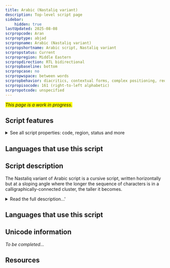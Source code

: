 ```yaml
---
title: Arabic (Nastaliq variant)
description: Top-level script page
sidebar:
    hidden: true
lastUpdated: 2025-08-08
scrpropcode: Aran
scrproptype: abjad
scrpropname: Arabic (Nastaliq variant)
scrpropshortname: Arabic script, Nastaliq variant
scrpropstatus: Current
scrpropregion: Middle Eastern
scrpropdirection: RTL bidirectional
scrpropbaseline: bottom
scrpropcase: no
scrpropwspace: between words
scrpropbehavior: diacritics, contextual forms, complex positioning, required ligatures
scrpropisocode: 161 (right-to-left alphabetic)
scrpropotcode: unspecified
---
```


<span style='background-color:yellow'>_This page is a work in progress._</span>


## Script features

<details>
<summary> See all script properties: code, region, status and more</summary>
<ScriptInfo />
</details>

## Languages that use this script

<WsList script='Aran' wsMax='5' />

## Script description

The Nastaliq variant of Arabic script is a cursive script, written horizontally but at a sloping angle where the longer the sequence of characters is in a calligraphically-connected cluster, the taller it becomes.

<details>
<summary>Read the full description...'</summary>It has short verticals and long horizontal strokes. Due to the slope and calligraphic style, placement of nuqtas (dots) on the base characters is forced to vary quite a bit among different letters and even different forms of the same letter. Words are separated by a space. 

The name (Nastaliq) is a composite of the names for the "Naskh" and "Taliq" styles of writing. Nastaliq is used in Afghanistan, India, Iran, and Pakistan. Because it is used for writing the Urdu language it is sometimes called _Urdu script_. However, it is also used for writing many other languages.

Nastaliq employs the _Eastern Arabic-Indic_ digits. _Standard Arabic-Indic_ digits are never used. 



:::tip[Note:]
Nastaliq is a typographic variant of the [Arabic script](/scrlang/script-arab). Certain typographic variants have been defined in [ISO 15924](http://www.unicode.org/iso15924/codelists.html), and the Nastaliq (Aran) variant is one of those. We do not list separate writing systems for those languages which use the Nastaliq variant. Please look under [Arabic](/scrlang/script-arab) to see which languages use the Arabic script.
:::
</details>

## Languages that use this script

<WsList script='Aran' wsMax='5' />

## Unicode information

_To be completed..._

## Resources

<ScriptResources detailSummary='seemore' />

